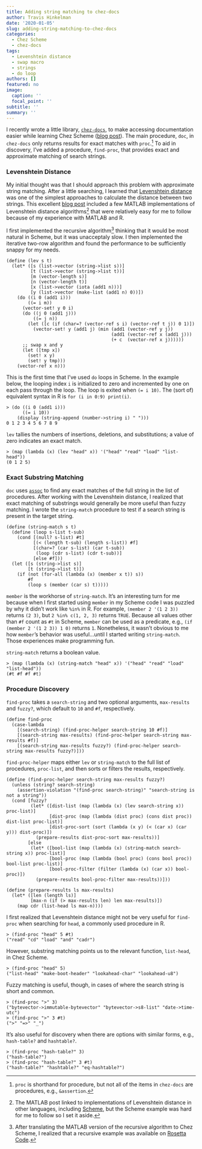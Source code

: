 ```yaml
---
title: Adding string matching to chez-docs
author: Travis Hinkelman
date: '2020-01-05'
slug: adding-string-matching-to-chez-docs
categories:
  - Chez Scheme
  - chez-docs
tags:
  - Levenshtein distance
  - swap macro
  - strings
  - do loop
authors: []
featured: no
image:
  caption: ''
  focal_point: ''
subtitle: ''
summary: ''
---
```


I recently wrote a little library, [`chez-docs`](https://github.com/hinkelman/chez-docs), to make accessing documentation easier while learning Chez Scheme ([blog post](/post/access-chez-scheme-documentation-from-repl/)). The main procedure, `doc`, in `chez-docs` only returns results for exact matches with `proc`.^[`proc` is shorthand for procedure, but not all of the items in `chez-docs` are procedures, e.g., `&assertion`.] To aid in discovery, I've added a procedure, `find-proc`, that provides exact and approximate matching of search strings.

### Levenshtein Distance

My initial thought was that I should approach this problem with approximate string matching. After a little searching, I learned that [Levenshtein distance](https://en.wikipedia.org/wiki/Levenshtein_distance) was one of the simplest approaches to calculate the distance between two strings. This excellent [blog post](https://blogs.mathworks.com/cleve/2017/08/14/levenshtein-edit-distance-between-strings/) included a few MATLAB implementations of Levenshtein distance algorithms^[The MATLAB post linked to implementations of Levenshtein distance in other languages, including [Scheme](https://en.wikibooks.org/wiki/Algorithm_Implementation/Strings/Levenshtein_distance#Scheme), but the Scheme example was hard for me to follow so I set it aside.] that were relatively easy for me to follow because of my experience with MATLAB and R. 

I first implemented the recursive algorithm^[After translating the MATLAB version of the recursive algorithm to Chez Scheme, I realized that a recursive example was available on [Rosetta Code](http://rosettacode.org/wiki/Levenshtein_distance#Scheme).] thinking that it would be most natural in Scheme, but it was unacceptaly slow. I then implemented the iterative two-row algorithm and found the performance to be sufficiently snappy for my needs.

```
(define (lev s t)
  (let* ([s (list->vector (string->list s))]
         [t (list->vector (string->list t))]
         [m (vector-length s)]
         [n (vector-length t)]
         [x (list->vector (iota (add1 n)))]
         [y (list->vector (make-list (add1 n) 0))])
    (do ((i 0 (add1 i)))
        ((= i m))
      (vector-set! y 0 i)
      (do ((j 0 (add1 j)))
          ((= j n))
        (let ([c (if (char=? (vector-ref s i) (vector-ref t j)) 0 1)])
          (vector-set! y (add1 j) (min (add1 (vector-ref y j))
                                       (add1 (vector-ref x (add1 j)))
                                       (+ c  (vector-ref x j))))))
      ;; swap x and y
      (let ([tmp x])
        (set! x y)
        (set! y tmp)))
    (vector-ref x n)))
```

This is the first time that I've used `do` loops in Scheme. In the example below, the looping index `i` is initialized to zero and incremented by one on each pass through the loop. The loop is exited when `(= i 10)`. The (sort of) equivalent syntax in R is `for (i in 0:9) print(i)`.

```
> (do ((i 0 (add1 i)))
      ((= i 10))
    (display (string-append (number->string i) " ")))
0 1 2 3 4 5 6 7 8 9
```

`lev` tallies the numbers of insertions, deletions, and substitutions; a value of zero indicates an exact match. 

```
> (map (lambda (x) (lev "head" x)) '("head" "read" "load" "list-head"))
(0 1 2 5)
```

### Exact Substring Matching

`doc` uses [`assoc`](https://scheme.com/tspl4/objects.html#./objects:s58) to find any exact matches of the full string in the list of procedures. After working with the Levenshtein distance, I realized that exact matching of substrings would generally be more useful than fuzzy matching. I wrote the `string-match` procedure to test if a search string is present in the target string.

```
(define (string-match s t)
  (define (loop s-list t-sub)
    (cond [(null? s-list) #t]
          [(< (length t-sub) (length s-list)) #f]
          [(char=? (car s-list) (car t-sub))
           (loop (cdr s-list) (cdr t-sub))]
          [else #f]))
  (let ([s (string->list s)]
        [t (string->list t)])
    (if (not (for-all (lambda (x) (member x t)) s))
        #f
        (loop s (member (car s) t)))))
```

`member` is the workhorse of `string-match`. It's an interesting turn for me because when I first started using `member` in my Scheme code I was puzzled by why it didn't work like `%in%` in R. For example, `(member 2 '(1 2 3))` returns `(2 3)`, but `2 %in% c(1, 2, 3)` returns `TRUE`. Because all values other than `#f` count as `#t` in Scheme, `member` can be used as a predicate, e.g., `(if (member 2 '(1 2 3)) 1 0)` returns `1`. Nonetheless, it wasn't obvious to me how `member`'s behavior was useful...until I started writing `string-match`. Those experiences make programming fun.

`string-match` returns a boolean value.

```
> (map (lambda (x) (string-match "head" x)) '("head" "read" "load" "list-head"))
(#t #f #f #t)
```

### Procedure Discovery

`find-proc` takes a `search-string` and two optional arguments, `max-results` and `fuzzy?`, which default to `10` and `#f`, respectively.

```
(define find-proc
  (case-lambda
    [(search-string) (find-proc-helper search-string 10 #f)]
    [(search-string max-results) (find-proc-helper search-string max-results #f)]
    [(search-string max-results fuzzy?) (find-proc-helper search-string max-results fuzzy?)]))
```

`find-proc-helper` maps either `lev` or `string-match` to the full list of procedures, `proc-list`, and then sorts or filters the results, respectively.

```
(define (find-proc-helper search-string max-results fuzzy?)
  (unless (string? search-string)
    (assertion-violation "(find-proc search-string)" "search-string is not a string"))
  (cond [fuzzy?
         (let* ([dist-list (map (lambda (x) (lev search-string x)) proc-list)]
                [dist-proc (map (lambda (dist proc) (cons dist proc)) dist-list proc-list)]
                [dist-proc-sort (sort (lambda (x y) (< (car x) (car y))) dist-proc)])
           (prepare-results dist-proc-sort max-results))]
        [else
         (let* ([bool-list (map (lambda (x) (string-match search-string x)) proc-list)]
                [bool-proc (map (lambda (bool proc) (cons bool proc)) bool-list proc-list)]
                [bool-proc-filter (filter (lambda (x) (car x)) bool-proc)])
           (prepare-results bool-proc-filter max-results))]))

(define (prepare-results ls max-results)
  (let* ([len (length ls)]
         [max-n (if (> max-results len) len max-results)])
    (map cdr (list-head ls max-n))))
```

I first realized that Levenshtein distance might not be very useful for `find-proc` when searching for `head`, a commonly used procedure in R.

```
> (find-proc "head" 5 #t)
("read" "cd" "load" "and" "cadr")
```

However, substring matching points us to the relevant function, `list-head`, in Chez Scheme. 

```
> (find-proc "head" 5)
("list-head" "make-boot-header" "lookahead-char" "lookahead-u8")
```

Fuzzy matching is useful, though, in cases of where the search string is short and common.

```
> (find-proc ">" 3)
("bytevector->immutable-bytevector" "bytevector->s8-list" "date->time-utc")
> (find-proc ">" 3 #t)
(">" "=>" "_")
```

It's also useful for discovery when there are options with similar forms, e.g., `hash-table?` and `hashtable?`.

```
> (find-proc "hash-table?" 3)
("hash-table?")
> (find-proc "hash-table?" 3 #t)
("hash-table?" "hashtable?" "eq-hashtable?")
```
